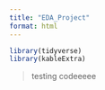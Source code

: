 ```yaml
---
title: "EDA_Project"
format: html
---
```


```r
library(tidyverse)
library(kableExtra)
```

> testing codeeeee